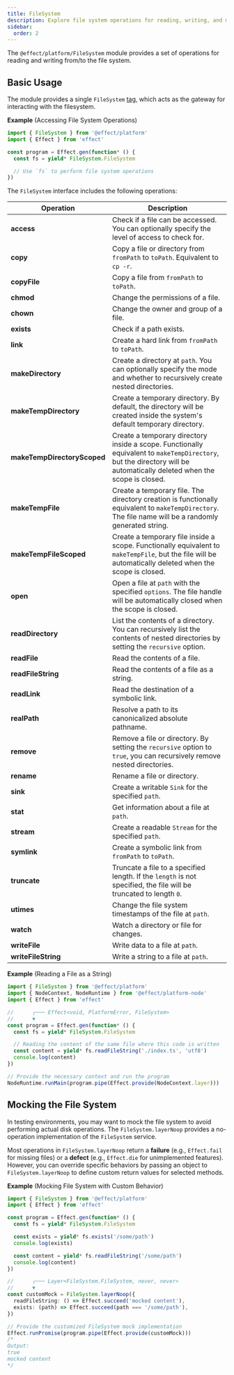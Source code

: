 ```yaml
---
title: FileSystem
description: Explore file system operations for reading, writing, and managing files and directories in Effect.
sidebar:
  order: 2
---
```


The `@effect/platform/FileSystem` module provides a set of operations for reading and writing from/to the file system.

## Basic Usage

The module provides a single `FileSystem` [tag](/docs/requirements-management/services/), which acts as the gateway for interacting with the filesystem.

**Example** (Accessing File System Operations)

```ts twoslash
import { FileSystem } from '@effect/platform'
import { Effect } from 'effect'

const program = Effect.gen(function* () {
  const fs = yield* FileSystem.FileSystem

  // Use `fs` to perform file system operations
})
```

The `FileSystem` interface includes the following operations:

| Operation | Description |
| --- | --- |
| **access** | Check if a file can be accessed. You can optionally specify the level of access to check for. |
| **copy** | Copy a file or directory from `fromPath` to `toPath`. Equivalent to `cp -r`. |
| **copyFile** | Copy a file from `fromPath` to `toPath`. |
| **chmod** | Change the permissions of a file. |
| **chown** | Change the owner and group of a file. |
| **exists** | Check if a path exists. |
| **link** | Create a hard link from `fromPath` to `toPath`. |
| **makeDirectory** | Create a directory at `path`. You can optionally specify the mode and whether to recursively create nested directories. |
| **makeTempDirectory** | Create a temporary directory. By default, the directory will be created inside the system's default temporary directory. |
| **makeTempDirectoryScoped** | Create a temporary directory inside a scope. Functionally equivalent to `makeTempDirectory`, but the directory will be automatically deleted when the scope is closed. |
| **makeTempFile** | Create a temporary file. The directory creation is functionally equivalent to `makeTempDirectory`. The file name will be a randomly generated string. |
| **makeTempFileScoped** | Create a temporary file inside a scope. Functionally equivalent to `makeTempFile`, but the file will be automatically deleted when the scope is closed. |
| **open** | Open a file at `path` with the specified `options`. The file handle will be automatically closed when the scope is closed. |
| **readDirectory** | List the contents of a directory. You can recursively list the contents of nested directories by setting the `recursive` option. |
| **readFile** | Read the contents of a file. |
| **readFileString** | Read the contents of a file as a string. |
| **readLink** | Read the destination of a symbolic link. |
| **realPath** | Resolve a path to its canonicalized absolute pathname. |
| **remove** | Remove a file or directory. By setting the `recursive` option to `true`, you can recursively remove nested directories. |
| **rename** | Rename a file or directory. |
| **sink** | Create a writable `Sink` for the specified `path`. |
| **stat** | Get information about a file at `path`. |
| **stream** | Create a readable `Stream` for the specified `path`. |
| **symlink** | Create a symbolic link from `fromPath` to `toPath`. |
| **truncate** | Truncate a file to a specified length. If the `length` is not specified, the file will be truncated to length `0`. |
| **utimes** | Change the file system timestamps of the file at `path`. |
| **watch** | Watch a directory or file for changes. |
| **writeFile** | Write data to a file at `path`. |
| **writeFileString** | Write a string to a file at `path`. |

**Example** (Reading a File as a String)

```ts twoslash
import { FileSystem } from '@effect/platform'
import { NodeContext, NodeRuntime } from '@effect/platform-node'
import { Effect } from 'effect'

//      ┌─── Effect<void, PlatformError, FileSystem>
//      ▼
const program = Effect.gen(function* () {
  const fs = yield* FileSystem.FileSystem

  // Reading the content of the same file where this code is written
  const content = yield* fs.readFileString('./index.ts', 'utf8')
  console.log(content)
})

// Provide the necessary context and run the program
NodeRuntime.runMain(program.pipe(Effect.provide(NodeContext.layer)))
```

## Mocking the File System

In testing environments, you may want to mock the file system to avoid performing actual disk operations. The `FileSystem.layerNoop` provides a no-operation implementation of the `FileSystem` service.

Most operations in `FileSystem.layerNoop` return a **failure** (e.g., `Effect.fail` for missing files) or a **defect** (e.g., `Effect.die` for unimplemented features). However, you can override specific behaviors by passing an object to `FileSystem.layerNoop` to define custom return values for selected methods.

**Example** (Mocking File System with Custom Behavior)

```ts twoslash
import { FileSystem } from '@effect/platform'
import { Effect } from 'effect'

const program = Effect.gen(function* () {
  const fs = yield* FileSystem.FileSystem

  const exists = yield* fs.exists('/some/path')
  console.log(exists)

  const content = yield* fs.readFileString('/some/path')
  console.log(content)
})

//      ┌─── Layer<FileSystem.FileSystem, never, never>
//      ▼
const customMock = FileSystem.layerNoop({
  readFileString: () => Effect.succeed('mocked content'),
  exists: (path) => Effect.succeed(path === '/some/path'),
})

// Provide the customized FileSystem mock implementation
Effect.runPromise(program.pipe(Effect.provide(customMock)))
/*
Output:
true
mocked content
*/
```

